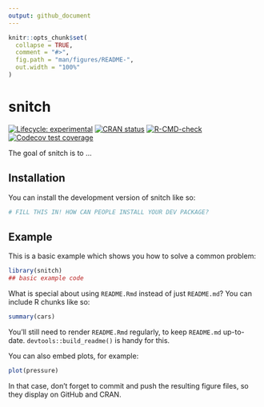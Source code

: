 ```yaml
---
output: github_document
---
```


<!-- README.md is generated from README.Rmd. Please edit that file -->

```r
knitr::opts_chunk$set(
  collapse = TRUE,
  comment = "#>",
  fig.path = "man/figures/README-",
  out.width = "100%"
)
```

# snitch

<!-- badges: start -->
[![Lifecycle: experimental](https://img.shields.io/badge/lifecycle-experimental-orange.svg)](https://lifecycle.r-lib.org/articles/stages.html#experimental)
[![CRAN status](https://www.r-pkg.org/badges/version/snitch)](https://CRAN.R-project.org/package=snitch)
[![R-CMD-check](https://github.com/tadascience/snitch/actions/workflows/R-CMD-check.yaml/badge.svg)](https://github.com/tadascience/snitch/actions/workflows/R-CMD-check.yaml)
[![Codecov test coverage](https://codecov.io/gh/tadascience/snitch/branch/main/graph/badge.svg)](https://app.codecov.io/gh/tadascience/snitch?branch=main)
<!-- badges: end -->

The goal of snitch is to ...

## Installation

You can install the development version of snitch like so:

``` r
# FILL THIS IN! HOW CAN PEOPLE INSTALL YOUR DEV PACKAGE?
```

## Example

This is a basic example which shows you how to solve a common problem:

```r
library(snitch)
## basic example code
```

What is special about using `README.Rmd` instead of just `README.md`? You can include R chunks like so:

```r
summary(cars)
```

You'll still need to render `README.Rmd` regularly, to keep `README.md` up-to-date. `devtools::build_readme()` is handy for this.

You can also embed plots, for example:

```r
plot(pressure)
```

In that case, don't forget to commit and push the resulting figure files, so they display on GitHub and CRAN.
